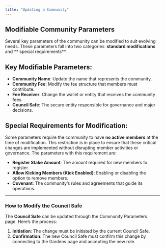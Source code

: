 ```yaml
---
title: "Updating a Community"
---
```


## Modifiable Community Parameters

Several key parameters of the community can be modified to suit evolving needs. These parameters fall into two categories: **standard modifications** and ** special requirements**.

## Key Modifiable Parameters:

- **Community Name**: Update the name that represents the community.
- **Community Fee**: Modify the fee structure that members must contribute.
- **Fee Receiver**: Change the wallet or entity that receives the community fees.
- **Council Safe**: The secure entity responsible for governance and major decisions.

## Special Requirements for Modification:

Some parameters require the community to have **no active members** at the time of modification. This restriction is in place to ensure that these critical changes are implemented without disrupting member activities or governance. The parameters with this requirement are:

- **Register Stake Amount**: The amount required for new members to register.
- **Allow Kicking Members (Kick Enabled)**: Enabling or disabling the option to remove members.
- **Covenant**: The community’s rules and agreements that guide its operations.

---

### How to Modify the Council Safe

The **Council Safe** can be updated through the Community Parameters page. Here’s the process:

1. **Initiation**: The change must be initiated by the current Council Safe.
2. **Confirmation**: The new Council Safe must confirm this change by connecting to the Gardens page and accepting the new role.
